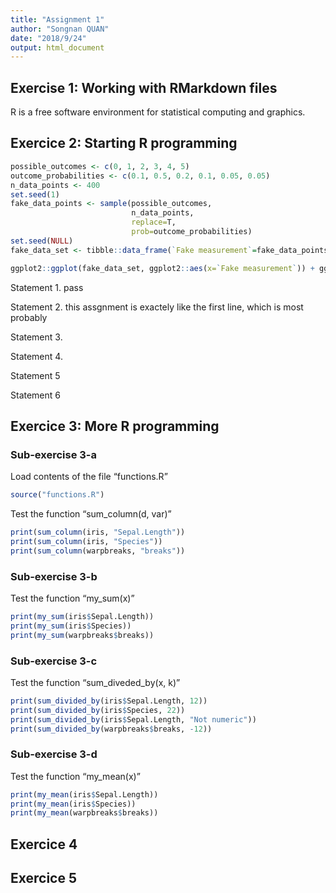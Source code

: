 ```yaml
---
title: "Assignment 1"
author: "Songnan QUAN"
date: "2018/9/24"
output: html_document
---
```



## Exercise 1: Working with RMarkdown files
R is a free software environment for statistical computing and graphics.


## Exercice 2: Starting R programming
```r
possible_outcomes <- c(0, 1, 2, 3, 4, 5)
outcome_probabilities <- c(0.1, 0.5, 0.2, 0.1, 0.05, 0.05)
n_data_points <- 400
set.seed(1)
fake_data_points <- sample(possible_outcomes,
                           n_data_points,
                           replace=T,
                           prob=outcome_probabilities)
set.seed(NULL)
fake_data_set <- tibble::data_frame(`Fake measurement`=fake_data_points)
```

```r
ggplot2::ggplot(fake_data_set, ggplot2::aes(x=`Fake measurement`)) + ggplot2::geom_histogram(bins=5, colour="black", fill="lightgrey")
```

Statement 1. pass
  
Statement 2. this assgnment is exactely like the first line, which is most probably 

Statement 3.

Statement 4.

Statement 5

Statement 6


## Exercice 3: More R programming

### Sub-exercise 3-a

Load contents of the file "functions.R"
```r
source("functions.R")
```

Test the function "sum_column(d, var)"
```r
print(sum_column(iris, "Sepal.Length"))
print(sum_column(iris, "Species"))
print(sum_column(warpbreaks, "breaks"))
```

### Sub-exercise 3-b
Test the function "my_sum(x)"
```r
print(my_sum(iris$Sepal.Length))
print(my_sum(iris$Species))
print(my_sum(warpbreaks$breaks))
```

### Sub-exercise 3-c
Test the function "sum_diveded_by(x, k)"
```r
print(sum_divided_by(iris$Sepal.Length, 12))
print(sum_divided_by(iris$Species, 22))
print(sum_divided_by(iris$Sepal.Length, "Not numeric"))
print(sum_divided_by(warpbreaks$breaks, -12))
```

### Sub-exercise 3-d
Test the function "my_mean(x)"
```r
print(my_mean(iris$Sepal.Length))
print(my_mean(iris$Species))
print(my_mean(warpbreaks$breaks))
```


## Exercice 4

## Exercice 5